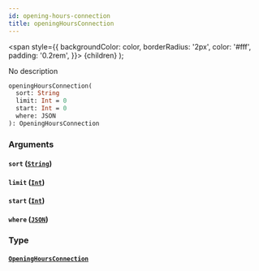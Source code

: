 ```yaml
---
id: opening-hours-connection
title: openingHoursConnection
---
```


<span
style={{
      backgroundColor: color,
      borderRadius: '2px',
      color: '#fff',
      padding: '0.2rem',
    }}>
{children}
</span>
);

No description

```graphql
openingHoursConnection(
  sort: String
  limit: Int = 0
  start: Int = 0
  where: JSON
): OpeningHoursConnection

```

### Arguments

#### `sort` ([`String`](/v1/scalars/string))

#### `limit` ([`Int`](/v1/scalars/int))

#### `start` ([`Int`](/v1/scalars/int))

#### `where` ([`JSON`](/v1/scalars/json))

### Type

#### [`OpeningHoursConnection`](/v1/objects/opening-hours-connection)

